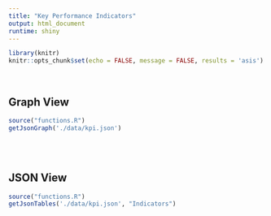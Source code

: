 ---
title: "Key Performance Indicators"
output: html_document
runtime: shiny
---
```{r setup, include=FALSE}
library(knitr)
knitr::opts_chunk$set(echo = FALSE, message = FALSE, results = 'asis')
```

</br>

## Graph View

```{r}
source("functions.R")
getJsonGraph('./data/kpi.json')
```

</br></br>

## JSON View

```{r}
source("functions.R")
getJsonTables('./data/kpi.json', "Indicators")
```
